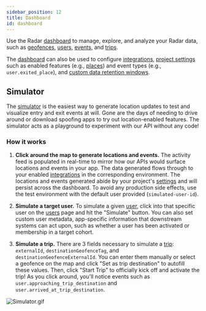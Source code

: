 ```yaml
---
sidebar_position: 12
title: Dashboard
id: dashboard
---
```


Use the Radar [dashboard](https://radar.io/dashboard) to manage, explore, and analyze your Radar data, such as [geofences](/geofences), [users](https://radar.io/dashboard/users), [events](https://radar.io/dashboard/events), and [trips](/trip-tracking).

The [dashboard](https://radar.io/dashboard) can also be used to configure [integrations](https://radar.io/dashboard/integrations), [project settings](https://radar.io/dashboard/settings) such as enabled features (e.g., [places](/places)) and event types (e.g., `user.exited_place`), and [custom data retention windows](https://radar.io/dashboard/privacy).

## Simulator

The [simulator](https://radar.io/dashboard/simulate) is the easiest way to generate location updates to test and visualize entry and exit events at will. Gone are the days of needing to drive around or download spoofing apps to try out location-enabled features. The simulator acts as a playground to experiment with our API without any code!

### How it works

1. **Click around the map to generate locations and events.** The activity feed is populated in real-time to mirror how our APIs would surface locations and events in your app. The data generated flows through to your enabled [integrations](https://radar.io/dashboard/integrations) in the corresponding environment. The locations and events generated abide by your project's [settings](https://radar.io/dashboard/settings) and will persist across the dashboard. To avoid any production side effects, use the test environment with the default user provided (`simulated-user-id`).

2. **Simulate a target user.** To simulate a given [user](/api#users), click into that specific user on the [users](https://radar.io/dashboard/users) page and hit the "Simulate" button. You can also set custom user metadata, app-specific information that downstream systems can act upon, such as whether a user has been activated or membership in a target cohort.

3. **Simulate a trip.** There are 3 fields necessary to simulate a [trip](/trip-tracking): `externalId`, `destinationGeofenceTag`, and `destinationGeofenceExternalId`. You can enter them manually or select a geofence on the map and click "Set as trip destination" to autofill these values. Then, click "Start Trip" to officially kick off and activate the trip! As you click around, you'll notice events such as `user.approaching_trip_destination` and `user.arrived_at_trip_destination`.

![Simulator.gif](/gif/mock_tracking.gif)
